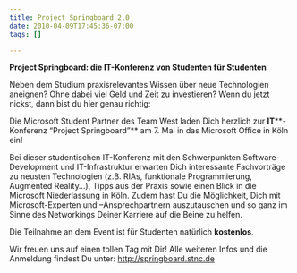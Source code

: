 ```yaml
---
title: Project Springboard 2.0
date: 2010-04-09T17:45:36-07:00
tags: []

---
```

**<span>Project Springboard: die IT-Konferenz von Studenten für Studenten</span>**

Neben dem Studium praxisrelevantes Wissen über neue Technologien aneignen? Ohne dabei viel Geld und Zeit zu investieren? Wenn du jetzt nickst, dann bist du hier genau richtig:

Die Microsoft Student Partner des Team West laden Dich herzlich zur **IT****-Konferenz &#8220;Project Springboard&#8221;** am 7. Mai in das Microsoft Office in Köln ein!

Bei dieser studentischen IT-Konferenz mit den Schwerpunkten Software-Development und IT-Infrastruktur erwarten Dich interessante Fachvorträge zu neusten Technologien (z.B. RIAs, funktionale Programmierung, Augmented Reality…), Tipps aus der Praxis sowie einen Blick in die Microsoft Niederlassung in Köln. Zudem hast Du die Möglichkeit, Dich mit Microsoft-Experten und –Ansprechpartnern auszutauschen und so ganz im Sinne des Networkings Deiner Karriere auf die Beine zu helfen.

Die Teilnahme an dem Event ist für Studenten natürlich **kostenlos**.

Wir freuen uns auf einen tollen Tag mit Dir! Alle weiteren Infos und die Anmeldung findest Du unter: http://springboard.stnc.de